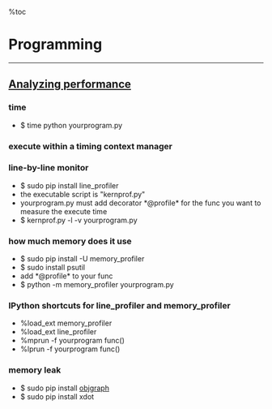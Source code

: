 %toc
= Programming =
---------------------------------------------------------------
== [[http://www.huyng.com/posts/python-performance-analysis/|Analyzing performance]] ==
=== time ===
*   $ time python yourprogram.py
=== execute within a timing context manager ===
{{{class = "brush: python"
#timer.py

import time
class Timer(object):
    def __init__(self, verbose=False):
        self.verbose = verbose

    def __enter__(self):
        self.start = time.time()
        return self

    def __exit__(self, *args):
        self.end = time.time()
        self.secs = self.end - self.start
        self.msecs = self.secs * 1000  # millisecs
        if self.verbose:
            print 'elapsed time: %f ms' % self.msecs

# example
from timer import Timer
from redis import Redis
rdb = Redis()

with Timer() as t:
    rdb.lpush("foo", "bar")
print "=> elasped lpush: %s s" % t.secs

with Timer as t:
    rdb.lpop("foo")
print "=> elasped lpop: %s s" % t.secs
}}}
=== line-by-line monitor ===
*   $ sudo pip install line_profiler
*   the executable script is "kernprof.py"
*   yourprogram.py must add decorator *@profile* for the func you want to measure the execute time
*   $ kernprof.py -l -v yourprogram.py
=== how much memory does it use ===
*   $ sudo pip install -U memory_profiler
*   $ sudo install psutil
*   add *@profile* to your func
*   $ python -m memory_profiler yourprogram.py
=== IPython shortcuts for line_profiler and memory_profiler ===
*   %load_ext memory_profiler
*   %load_ext line_profiler
*   %mprun -f yourprogram func()
*   %lprun -f yourprogram func()
=== memory leak ===
*   $ sudo pip install [[http://mg.pov.lt/objgraph/|objgraph]]
*   $ sudo pip install xdot
